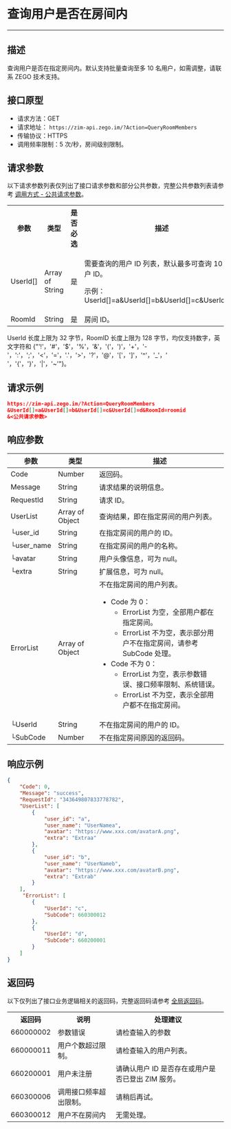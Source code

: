 
# 查询用户是否在房间内

- - -

## 描述

查询用户是否在指定房间内。默认支持批量查询至多 10 名用户，如需调整，请联系 ZEGO 技术支持。

## 接口原型

- 请求方法：GET
- 请求地址： `https://zim-api.zego.im/?Action=QueryRoomMembers`
- 传输协议：HTTPS
- 调用频率限制：5 次/秒，房间级别限制。

## 请求参数

以下请求参数列表仅列出了接口请求参数和部分公共参数，完整公共参数列表请参考 [调用方式 - 公共请求参数](../accessing-server-apis.mdx#2-公共参数)。

<table>
<tbody><tr>
<th>参数</th>
<th>类型</th>
<th>是否必选</th>
<th>描述</th>
</tr>
<tr>
<td>UserId[]</td>
<td>Array of String</td>
<td>是</td>
<td><p>需要查询的用户 ID 列表，默认最多可查询 10 个用户 ID。</p><p>示例：UserId[]=a&UserId[]=b&UserId[]=c&UserId[]=d</p></td>
</tr>
<tr>
<td>RoomId</td>
<td>String</td>
<td>是</td>
<td>房间 ID。</td>
</tr>
</tbody></table>

<Note title="说明">

UserId 长度上限为 32 字节，RoomID 长度上限为 128 字节，均仅支持数字，英文字符和 {"'!'，'#'，'$'，'%'，'&'，'('，')'，'+'，'-'，':'，';'，'<'，'='，'.'，'>'，'?'，'@'，'['，']'，'^'，'_'，' '，'{'，'}'，'|'，'~'"}。
</Note>


## 请求示例

```json
https://zim-api.zego.im/?Action=QueryRoomMembers
&UserId[]=a&UserId[]=b&UserId[]=c&UserId[]=d&RoomId=roomid
&<公共请求参数>
```

## 响应参数

| 参数 | 类型 | 描述 |
|------|------|------|
| Code | Number | 返回码。 |
| Message | String | 请求结果的说明信息。 |
| RequestId | String | 请求 ID。 |
| UserList | Array of Object| 查询结果，即在指定房间的用户列表。 |
| └user_id | String | 在指定房间的用户的 ID。 |
| └user_name | String | 在指定房间的用户的名称。 |
| └avatar | String | 用户头像信息，可为 null。 |
| └extra | String | 扩展信息，可为 null。 | 
| ErrorList | Array of Object | 不在指定房间的用户列表。<ul><li>Code 为 0：<ul><li>ErrorList 为空，全部用户都在指定房间。</li><li>ErrorList 不为空，表示部分用户不在指定房间，请参考 SubCode 处理。</li></ul></li><li>Code 不为 0：<ul><li>ErrorList 为空，表示参数错误、接口频率限制、系统错误。</li><li>ErrorList 不为空，表示全部用户都不在指定房间。</li></ul></li></ul> |
| └UserId | String | 不在指定房间的用户的 ID。 |
| └SubCode | Number | 不在指定房间原因的返回码。 |

## 响应示例

```json
{
    "Code": 0,
    "Message": "success",
    "RequestId": "343649807833778782",
    "UserList": [
        {
            "user_id": "a",
            "user_name": "UserNamea",
            "avatar": "https://www.xxx.com/avatarA.png",
            "extra": "Extraa"
        },
        {
            "user_id": "b",
            "user_name": "UserNameb",
            "avatar": "https://www.xxx.com/avatarB.png",
            "extra": "Extrab"
        }
    ],
     "ErrorList": [
        {
            "UserId": "c",
            "SubCode": 660300012
        },
        {
            "UserId": "d",
            "SubCode": 660200001
        }
    ]
}
```

## 返回码

以下仅列出了接口业务逻辑相关的返回码，完整返回码请参考 [全局返回码](../return-codes.mdx)。

<table>
<tbody><tr>
<th>返回码</th>
<th>说明</th>
<th>处理建议</th>
</tr>
<tr>
<td>660000002</td>
<td>参数错误</td>
<td>请检查输入的参数</td>
</tr>
<tr>
<td>660000011</td>
<td>用户个数超过限制。</td>
<td>请检查输入的用户列表。</td>
</tr>
<tr>
<td>660200001</td>
<td>用户未注册</td>
<td>请确认用户 ID 是否存在或用户是否已登出 ZIM 服务。</td>
</tr>
<tr>
<td>660300006</td>
<td>调用接口频率超出限制。</td>
<td>请稍后再试。</td>
</tr>
<tr>
<td>660300012</td>
<td> 用户不在房间内</td>
<td>无需处理。</td>
</tr>
</tbody></table>
